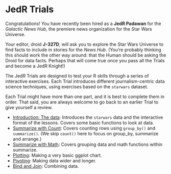 # JedR Trials

Congratulations! You have recently been hired as a **JedR Padawan** for the *Galactic News Hub*, the premiere news organization for the Star Wars Universe.

Your editor, droid **J-327D**, will ask you to explore the Star Wars Universe to find facts to include in stories for the *News Hub*. (You're probably thinking this should work the other way around: that the Human should be asking the Droid for data facts. Perhaps that will come true once you pass all the Trials and become a JedR Knight!)

The JedR Trials are designed to test your R skills through a series of interactive exercises. Each Trial introduces different journalism-centric data science techniques, using exercises based on the `starwars` dataset.

Each Trial might have more than one part, and it is best to complete them in order. That said, you are always welcome to go back to an earlier Trial to give yourself a review.

- [Introduction: The data](01-intro/intro-p1.qmd):
  Introduces the `starwars` data and the interactive format of the
  lessons. Covers some basic functions to look at data.
- [Summarize with Count](02-count/count-p1.qmd): Covers
  counting rows using `group_by()` and `summarize()`. (We skip `count()` here to
  focus on group_by, summarize and arrange.)
- [Summarize with Math](03-sums/sums-p1.qmd):
  Covers grouping data and math functions within summarize.
- [Plotting](04-plots/plots-01.qmd): Making a very basic ggplot chart.
- [Pivoting](05-pivots/pivots-p1.qmd): Making data wider and longer.
- [Bind and Join](06-binds/binds-p1.qmd):  Combining data.
